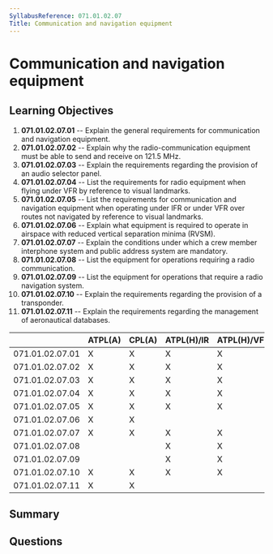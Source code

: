 ```yaml
---
SyllabusReference: 071.01.02.07
Title: Communication and navigation equipment
---
```


# Communication and navigation equipment

## Learning Objectives

1. **071.01.02.07.01** -- Explain the general requirements for communication and
   navigation equipment.
2. **071.01.02.07.02** -- Explain why the radio-communication equipment must be
   able to send and receive on 121.5 MHz.
3. **071.01.02.07.03** -- Explain the requirements regarding the provision of an
   audio selector panel.
4. **071.01.02.07.04** -- List the requirements for radio equipment when flying
   under VFR by reference to visual landmarks.
5. **071.01.02.07.05** -- List the requirements for communication and navigation
   equipment when operating under IFR or under VFR over routes not navigated by
   reference to visual landmarks.
6. **071.01.02.07.06** -- Explain what equipment is required to operate in
   airspace with reduced vertical separation minima (RVSM).
7. **071.01.02.07.07** -- Explain the conditions under which a crew member
   interphone system and public address system are mandatory.
8. **071.01.02.07.08** -- List the equipment for operations requiring a radio
   communication.
9. **071.01.02.07.09** -- List the equipment for operations that require a radio
   navigation system.
10. **071.01.02.07.10** -- Explain the requirements regarding the provision of a
    transponder.
11. **071.01.02.07.11** -- Explain the requirements regarding the management of
    aeronautical databases.

|                 | ATPL(A) | CPL(A) | ATPL(H)/IR | ATPL(H)/VFR | CPL(H) | IR  | CBIR(A) |
| --------------- | ------- | ------ | ---------- | ----------- | ------ | --- | ------- |
| 071.01.02.07.01 | X       | X      | X          | X           | X      |     |         |
| 071.01.02.07.02 | X       | X      | X          | X           | X      |     |         |
| 071.01.02.07.03 | X       | X      | X          | X           | X      |     |         |
| 071.01.02.07.04 | X       | X      | X          | X           | X      |     |         |
| 071.01.02.07.05 | X       | X      | X          | X           | X      |     |         |
| 071.01.02.07.06 | X       | X      |            |             |        |     |         |
| 071.01.02.07.07 | X       | X      | X          | X           | X      |     |         |
| 071.01.02.07.08 |         |        | X          | X           | X      |     |         |
| 071.01.02.07.09 |         |        | X          | X           | X      |     |         |
| 071.01.02.07.10 | X       | X      | X          | X           | X      |     |         |
| 071.01.02.07.11 | X       | X      |            |             |        |     |         |

## Summary

## Questions
